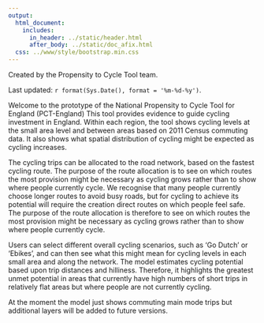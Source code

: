 ```yaml
---
output:
  html_document:
    includes:
      in_header: ../static/header.html
      after_body: ../static/doc_afix.html
  css: ../www/style/bootstrap.min.css
---
```


<!--If editing this page use index.Rmd which compiles into index.html-->

Created by the Propensity to Cycle Tool team.

Last updated: `r format(Sys.Date(), format = '%m-%d-%y')`.

Welcome to the prototype of the National Propensity to Cycle Tool for England (PCT-England) 
This tool provides evidence to guide cycling investment in England. Within each region, the tool shows cycling levels at the small area level and between areas based on 2011 Census commuting data. It also shows what spatial distribution of cycling might be expected as cycling increases.

The cycling trips can be allocated to the road network, based on the fastest cycling route. The purpose of the route allocation is to see on which routes the most provision might be necessary as cycling grows rather than to show where people currently cycle. We recognise that many people currently choose longer routes to avoid busy roads, but for cycling to achieve its potential will require the creation direct routes on which people feel safe. The purpose of the route allocation is therefore to see on which routes the most provision might be necessary as cycling grows rather than to show where people currently cycle.

Users can select different overall cycling scenarios, such as ‘Go Dutch’ or ‘Ebikes’, and can then see what this might mean for cycling levels in each small area and along the network. The model estimates cycling potential based upon trip distances and hilliness. Therefore, it highlights the greatest unmet potential in areas that currently have high numbers of short trips in relatively flat areas but where people are not currently cycling.

At the moment the model just shows commuting main mode trips but additional layers will be added to future versions.
